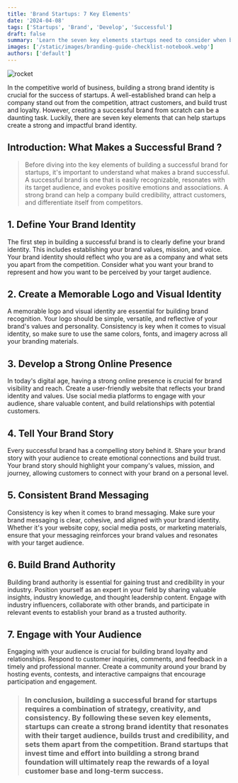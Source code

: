 ```yaml
---
title: 'Brand Startups: 7 Key Elements'
date: '2024-04-08'
tags: ['Startups', 'Brand', 'Develop', 'Successful']
draft: false
summary: 'Learn the seven key elements startups need to consider when building a strong brand identity online. Start creating a successful brand today!'
images: ['/static/images/branding-guide-checklist-notebook.webp']
authors: ['default']
---
```



![rocket](/static/images/branding-guide-checklist-notebook.webp)

In the competitive world of business, building a strong brand identity is crucial for the success of startups. A well-established brand can help a company stand out from the competition, attract customers, and build trust and loyalty. However, creating a successful brand from scratch can be a daunting task. Luckily, there are seven key elements that can help startups create a strong and impactful brand identity.

## Introduction: What Makes a Successful Brand <Twemoji emoji="eyes" size="" /> ?

> Before diving into the key elements of building a successful brand for startups, it's important to understand what makes a brand successful. A successful brand is one that is easily recognizable, resonates with its target audience, and evokes positive emotions and associations. A strong brand can help a company build credibility, attract customers, and differentiate itself from competitors.

## 1. Define Your Brand Identity

The first step in building a successful brand is to clearly define your brand identity. This includes establishing your brand values, mission, and voice. Your brand identity should reflect who you are as a company and what sets you apart from the competition. Consider what you want your brand to represent and how you want to be perceived by your target audience.

## 2. Create a Memorable Logo and Visual Identity

A memorable logo and visual identity are essential for building brand recognition. Your logo should be simple, versatile, and reflective of your brand's values and personality. Consistency is key when it comes to visual identity, so make sure to use the same colors, fonts, and imagery across all your branding materials.

## 3. Develop a Strong Online Presence

In today's digital age, having a strong online presence is crucial for brand visibility and reach. Create a user-friendly website that reflects your brand identity and values. Use social media platforms to engage with your audience, share valuable content, and build relationships with potential customers.

## 4. Tell Your Brand Story

Every successful brand has a compelling story behind it. Share your brand story with your audience to create emotional connections and build trust. Your brand story should highlight your company's values, mission, and journey, allowing customers to connect with your brand on a personal level.

## 5. Consistent Brand Messaging

Consistency is key when it comes to brand messaging. Make sure your brand messaging is clear, cohesive, and aligned with your brand identity. Whether it's your website copy, social media posts, or marketing materials, ensure that your messaging reinforces your brand values and resonates with your target audience.

## 6. Build Brand Authority

Building brand authority is essential for gaining trust and credibility in your industry. Position yourself as an expert in your field by sharing valuable insights, industry knowledge, and thought leadership content. Engage with industry influencers, collaborate with other brands, and participate in relevant events to establish your brand as a trusted authority.

## 7. Engage with Your Audience

Engaging with your audience is crucial for building brand loyalty and relationships. Respond to customer inquiries, comments, and feedback in a timely and professional manner. Create a community around your brand by hosting events, contests, and interactive campaigns that encourage participation and engagement.

> ### In conclusion, building a successful brand for startups requires a combination of strategy, creativity, and consistency. By following these seven key elements, startups can create a strong brand identity that resonates with their target audience, builds trust and credibility, and sets them apart from the competition. Brand startups that invest time and effort into building a strong brand foundation will ultimately reap the rewards of a loyal customer base and long-term success.

<SocialAccounts />
